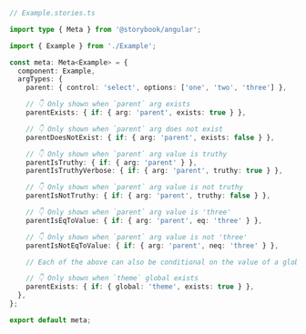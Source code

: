 ```ts
// Example.stories.ts

import type { Meta } from '@storybook/angular';

import { Example } from './Example';

const meta: Meta<Example> = {
  component: Example,
  argTypes: {
    parent: { control: 'select', options: ['one', 'two', 'three'] },

    // 👇 Only shown when `parent` arg exists
    parentExists: { if: { arg: 'parent', exists: true } },

    // 👇 Only shown when `parent` arg does not exist
    parentDoesNotExist: { if: { arg: 'parent', exists: false } },

    // 👇 Only shown when `parent` arg value is truthy
    parentIsTruthy: { if: { arg: 'parent' } },
    parentIsTruthyVerbose: { if: { arg: 'parent', truthy: true } },

    // 👇 Only shown when `parent` arg value is not truthy
    parentIsNotTruthy: { if: { arg: 'parent', truthy: false } },

    // 👇 Only shown when `parent` arg value is 'three'
    parentIsEqToValue: { if: { arg: 'parent', eq: 'three' } },

    // 👇 Only shown when `parent` arg value is not 'three'
    parentIsNotEqToValue: { if: { arg: 'parent', neq: 'three' } },

    // Each of the above can also be conditional on the value of a globalType, e.g.:

    // 👇 Only shown when `theme` global exists
    parentExists: { if: { global: 'theme', exists: true } },
  },
};

export default meta;
```
